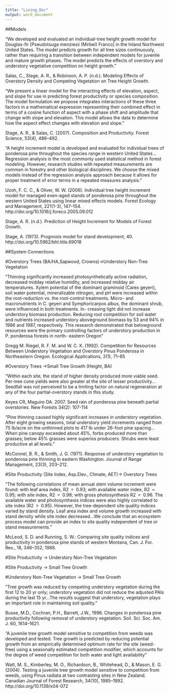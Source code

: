 ```yaml
---
title: "Living_Doc"
output: word_document
---
```

##Models

"We developed and evaluated an individual-tree height growth model for Douglas-fir [Pseudotsuga menziesii (Mirbel) Franco] in the Inland Northwest United States. The model predicts growth for all tree sizes continuously, rather than requiring a transition between independent models for juvenile and mature growth phases. The model predicts the effects of overstory and understory vegetative competition on height growth."

Salas, C., Stage, A. R., & Robinson, A. P. (n.d.). Modeling Effects of Overstory Density and Competing Vegetation on Tree Height Growth.

"We present a linear model for the interacting effects of elevation, aspect, and slope for use in predicting forest productivity or species composition. The model formulation we propose integrates interactions of these three factors in a mathematical expression representing their combined effect in terms of a cosine function of aspect with a phase shift and amplitude that change with slope and elevation. This model allows the data to determine how the aspect effect changes with elevation and slope."

Stage, A. R., & Salas, C. (2007). Composition and Productivity. Forest Science, 53(4), 486–492.

"A height increment model is developed and evaluated for individual trees of ponderosa pine throughout the species range in western United States... Regression analysis is the most commonly used statistical method in forest modeling. However, research studies with repeated measurements are common in forestry and other biological disciplines. We choose the mixed models instead of the regression analysis approach because it allows for proper treatment of error terms in a repeated measures analysis."

Uzoh, F. C. C., & Oliver, W. W. (2006). Individual tree height increment model for managed even-aged stands of ponderosa pine throughout the western United States using linear mixed effects models. Forest Ecology and Management, 221(1-3), 147–154. http://doi.org/10.1016/j.foreco.2005.09.012

Stage, A. R. (n.d.). Prediction of Height Increment for Models of Forest Growth.

Stage, A. (1973). Prognosis model for stand development, 40. http://doi.org/10.5962/bhl.title.69018

##System Connections

#Overstory Trees (BA/HA,Sapwood, Crowns)->Understory Non-Tree Vegetation

"Thinning significantly increased photosynthetically active radiation, decreased midday relative humidity, and increased midday air temperatures. Xylem potential of the dominant graminoid (Carex geyeri), soil water potential, mineralizable nitrogen, and pH were increased within the root-reduction vs. the root-control treatments. Micro- and macronutrients in C. geyeri and Symphoricarpos albus, the dominant shrub, were influenced in both treatments. In- creasing light did not increase understory biomass production. Reducing root competition for soil water and nutrients increased understory aboveground biomass by 53 and 94% in 1986 and 1987, respectively. This research demonstrated that belowground resources were the primary controlling factors of understory production in P. ponderosa forests in north- eastern Oregon"

Gregg M. Riegel, R. F. M. and W. C. K. (1992). Competition for Resources Between Understory Vegetation and Overstory Pinus Ponderosa in Northeastern Oregon. Ecological Applications, 2(1), 71–85



#Overstory Trees ->Small Tree Growth (Height, BA)

"Within each site, the stand of higher density produced more viable seed. Per-tree cone yields were also greater at the site of lesser productivity...Seedfall was not perceived to be a limiting factor on natural regeneration at any of the four partial-overstory stands in this study.

Keyes CR, Maguire DA. 2007. Seed rain of ponderosa pine beneath partial overstories. New Forests 34(2): 107-114 

"Pine thinning caused highly significant increases in understory vegetation. After eight growing seasons, total understory yield increments ranged from 75 lb/acre on the unthinned plots to 417 lb under 26-foot pine spacing...When pine canopy exceeded about 45%, forbs produced more than grasses; below 45% grasses were superios producers. Shrubs were least productive at all levels."

McConnel, B. R., & Smith, J. G. (1971). Response of understory vegetation to ponderosa pine thinning in eastern Washington. Journal of Range Management, 23(3), 203–212.



#Site Productivity (Site Index, Asp.Elev., Climate, AET)-> Overstory Trees

"The following correlations of mean annual stem volume increment were found: with leaf area index, R2 = 0.93; with available water index, R2 = 0.95; with site index, R2 = 0.98; with gross photosynthesis R2 = 0.96. The available water and photosynthesis indices were also highly correlated to site index (R2 > 0.95). However, the tree-dependent site quality indices varied by stand density. Leaf area index and volume growth increased with stand density while site index decreased...We conclude that an ecosystem process model can provide an index to site quality independent of tree or stand measurements."


McLeod, S. D. and Running, S. W.: Comparing site quality indices
and productivity in ponderosa pine stands of western Montana,
Can. J. For. Res., 18, 346–352, 1988.

#Site Productivity -> Understory Non-Tree Vegetation



#Site Productivity -> Small Tree Growth



#Understory Non-Tree Vegetation -> Small Tree Growth

"Tree growth was reduced by competing understory vegetation during the first 12 to 20 yr only; understory vegetation did not reduce the adjusted PAIs during the last 15 yr...The results suggest that understory, vegetation plays an important role in maintaining soil quality."

Busse, M.D., Cochran, P.H., Barrett, J.W., 1996. Changes in ponderosa pine
productivity following removal of understory vegetation. Soil. Sci. Soc. Am. J.
60, 1614–1621.

"A juvenile tree growth model sensitive to competition from weeds was developed and tested. Tree growth is predicted by reducing potential growth from an empirically determined optimum rate for the site (weed-free) using a seasonally estimated competition modifier, which accounts for the degree of weed competition for both water and light availability"

Watt, M. S., Kimberley, M. O., Richardson, B., Whitehead, D., & Mason, E. G. (2004). Testing a juvenile tree growth model sensitive to competition from weeds, using Pinus radiata at two contrasting sites in New Zealand. Canadian Journal of Forest Research, 34(10), 1985–1992. http://doi.org/10.1139/x04-072



